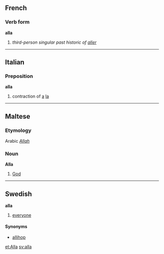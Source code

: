 ==French==
===Verb form===
'''alla'''

# ''third-person singular past historic of [[aller]]''

----

==Italian==
===Preposition===
'''alla'''

# contraction of [[a]] [[la]]

----

==Maltese==
===Etymology===
Arabic ''[[Allah]]''

===Noun===<!-- or proper noun, does maltese have them? -->
'''Alla'''<!-- capitalized? -->

# [[God]]<!-- is maltese Alla also used for "god" in the generic sense? -->
<!-- surely also the maltese word for Allah in the muslim tradition, but would that necessarily be another sense?? -->

----

==Swedish==

'''alla'''
#[[everyone]]

====Synonyms====
*[[allihop]]

[[et:Alla]]
[[sv:alla]]